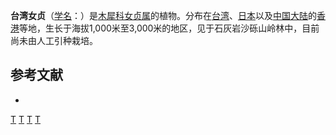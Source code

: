 {{Speciesbox 
| taxon = Ligustrum amamianum
| binomial_authority = Koidz.
}}

'''台湾女贞'''（[[学名|学名]]：{{lang|la|''Ligustrum amamianum''}}）是[[木犀科|木犀科]][[女贞属|女贞属]]的植物。分布在[[台湾|台湾]]、[[日本|日本]]以及[[中国大陆|中国大陆]]的[[香港|香港]]等地，生长于海拔1,000米至3,000米的地区，见于石灰岩沙砾山岭林中，目前尚未由人工引种栽培。

== 参考文献 ==
<div class="references-small">
* {{cite web| url =http://www.bioinfo.cn/db05/KmzwSpecies.php?action=view&id=14327| title =台湾女贞| work =《中国高等植物数据库全库》| publisher =中国科学院微生物研究所| author =昆明植物研究所| accessdate =2009-02-24| deadurl =yes| archiveurl =https://web.archive.org/web/20160305040251/http://www.bioinfo.cn/db05/KmzwSpecies.php?action=view&id=14327| archivedate =2016-03-05}}
</div>
{{Taxonbar|from=Q14941764}}

[[Category:女贞属|T]]
[[Category:台灣植物|T]]
[[Category:日本植物|T]]
[[Category:香港植物|T]]
